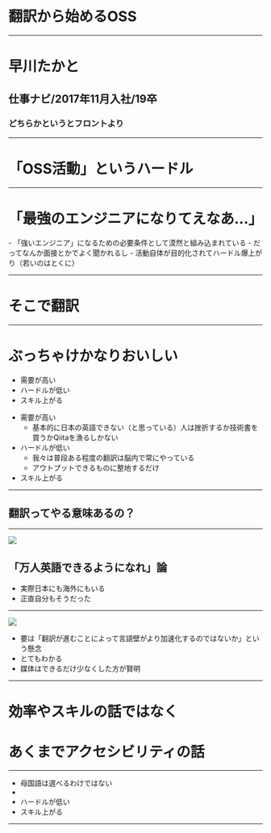 
# 翻訳から始めるOSS

---

# 早川たかと
## 仕事ナビ/2017年11月入社/19卒
### どちらかというとフロントより

---

# 「OSS活動」というハードル

---

# 「最強のエンジニアになりてえなあ...」

<Notes>
  - 「強いエンジニア」になるための必要条件として漠然と組み込まれている
  - だってなんか面接とかでよく聞かれるし
  - 活動自体が目的化されてハードル爆上がり（若いのはとくに）
</Notes>

---

# そこで翻訳

---

# ぶっちゃけかなりおいしい

<ul>
  <Appear>
    <li>需要が高い</li>
    <li>ハードルが低い</li>
    <li>スキル上がる</li>
  </Appear>
</ul>

<Notes>

  - 需要が高い
    - 基本的に日本の英語できない（と思っている）人は挫折するか技術書を買うかQiitaを漁るしかない
  - ハードルが低い
    - 我々は普段ある程度の翻訳は脳内で常にやっている
    - アウトプットできるものに整地するだけ
  - スキル上がる

</Notes>

---

## 翻訳ってやる意味あるの？

---

<Split>

![](https://i.guim.co.uk/img/media/63f84942f711f06f71a57f6d94ee040acdb1194d/0_117_4000_2402/master/4000.jpg?width=1920&quality=85&auto=format&fit=max&s=1329adf6afe0ebd363e751636df8373b)

## 「万人英語できるようになれ」論

</Split>

<Notes>

  - 実際日本にも海外にもいる
  - 正直自分もそうだった

</Notes>

---

![](https://i.imgur.com/reMs9bw.png)

<Notes>

  - 要は「翻訳が進むことによって言語壁がより加速化するのではないか」という懸念
  - とてもわかる
  - 媒体はできるだけ少なくした方が賢明

</Notes>

---

# 効率やスキルの話ではなく

# あくまでアクセシビリティの話

---

<ul>
  <li>母国語は選べるわけではない</li>
  <Appear>
    <li></li>
    <li>ハードルが低い</li>
    <li>スキル上がる</li>
  </Appear>
</ul>

---